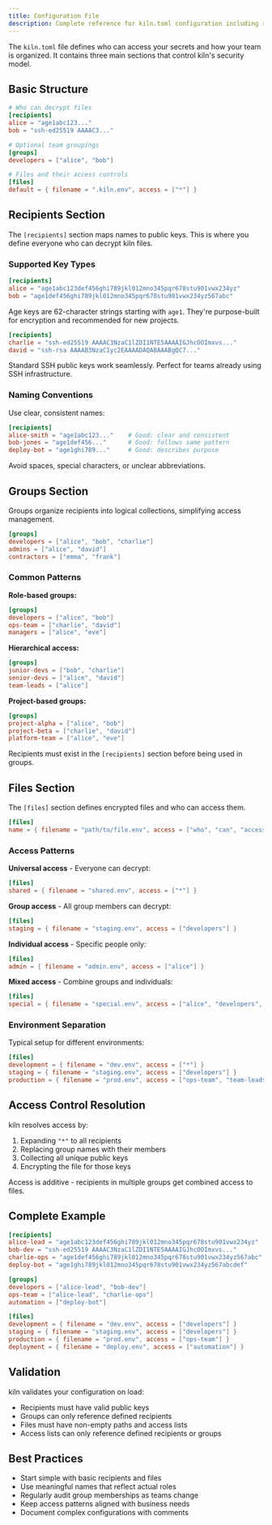 ```yaml
---
title: Configuration File
description: Complete reference for kiln.toml configuration including recipients, groups, files, and access control patterns.
---
```



The `kiln.toml` file defines who can access your secrets and how your team is organized. It contains three main sections that control kiln's security model.

## Basic Structure

```toml
# Who can decrypt files
[recipients]
alice = "age1abc123..."
bob = "ssh-ed25519 AAAAC3..."

# Optional team groupings
[groups]
developers = ["alice", "bob"]

# Files and their access controls
[files]
default = { filename = ".kiln.env", access = ["*"] }
```

## Recipients Section

The `[recipients]` section maps names to public keys. This is where you define everyone who can decrypt kiln files.

### Supported Key Types

<Tabs>
<TabItem label="Age Keys">

```toml
[recipients]
alice = "age1abc123def456ghi789jkl012mno345pqr678stu901vwx234yz"
bob = "age1def456ghi789jkl012mno345pqr678stu901vwx234yz567abc"
```

Age keys are 62-character strings starting with `age1`. They're purpose-built for encryption and recommended for new projects.

</TabItem>
<TabItem label="SSH Keys">

```toml
[recipients]
charlie = "ssh-ed25519 AAAAC3NzaC1lZDI1NTE5AAAAIGJhcOOImxvs..."
david = "ssh-rsa AAAAB3NzaC1yc2EAAAADAQABAAABgQC7..."
```

Standard SSH public keys work seamlessly. Perfect for teams already using SSH infrastructure.

</TabItem>
</Tabs>

### Naming Conventions

Use clear, consistent names:

```toml
[recipients]
alice-smith = "age1abc123..."    # Good: clear and consistent
bob-jones = "age1def456..."      # Good: follows same pattern
deploy-bot = "age1ghi789..."     # Good: describes purpose
```

Avoid spaces, special characters, or unclear abbreviations.

## Groups Section

Groups organize recipients into logical collections, simplifying access management.

```toml
[groups]
developers = ["alice", "bob", "charlie"]
admins = ["alice", "david"] 
contractors = ["emma", "frank"]
```

### Common Patterns

**Role-based groups:**
```toml
[groups]
developers = ["alice", "bob"]
ops-team = ["charlie", "david"]
managers = ["alice", "eve"]
```

**Hierarchical access:**
```toml
[groups]
junior-devs = ["bob", "charlie"]
senior-devs = ["alice", "david"]
team-leads = ["alice"]
```

**Project-based groups:**
```toml
[groups]
project-alpha = ["alice", "bob"]
project-beta = ["charlie", "david"]
platform-team = ["alice", "eve"]
```

Recipients must exist in the `[recipients]` section before being used in groups.

## Files Section

The `[files]` section defines encrypted files and who can access them.

```toml
[files]
name = { filename = "path/to/file.env", access = ["who", "can", "access"] }
```

### Access Patterns

**Universal access** - Everyone can decrypt:
```toml
[files]
shared = { filename = "shared.env", access = ["*"] }
```

**Group access** - All group members can decrypt:
```toml
[files]
staging = { filename = "staging.env", access = ["developers"] }
```

**Individual access** - Specific people only:
```toml
[files]
admin = { filename = "admin.env", access = ["alice"] }
```

**Mixed access** - Combine groups and individuals:
```toml
[files]
special = { filename = "special.env", access = ["alice", "developers", "emergency-user"] }
```

### Environment Separation

Typical setup for different environments:

```toml
[files]
development = { filename = "dev.env", access = ["*"] }
staging = { filename = "staging.env", access = ["developers"] }
production = { filename = "prod.env", access = ["ops-team", "team-leads"] }
```

## Access Control Resolution

kiln resolves access by:

1. Expanding `"*"` to all recipients
2. Replacing group names with their members
3. Collecting all unique public keys
4. Encrypting the file for those keys

<Aside type="caution">
Access is additive - recipients in multiple groups get combined access to files.
</Aside>

## Complete Example

```toml
[recipients]
alice-lead = "age1abc123def456ghi789jkl012mno345pqr678stu901vwx234yz"
bob-dev = "ssh-ed25519 AAAAC3NzaC1lZDI1NTE5AAAAIGJhcOOImxvs..."
charlie-ops = "age1def456ghi789jkl012mno345pqr678stu901vwx234yz567abc"
deploy-bot = "age1ghi789jkl012mno345pqr678stu901vwx234yz567abcdef"

[groups]
developers = ["alice-lead", "bob-dev"]
ops-team = ["alice-lead", "charlie-ops"]
automation = ["deploy-bot"]

[files]
development = { filename = "dev.env", access = ["developers"] }
staging = { filename = "staging.env", access = ["developers"] }
production = { filename = "prod.env", access = ["ops-team"] }
deployment = { filename = "deploy.env", access = ["automation"] }
```

## Validation

kiln validates your configuration on load:

- Recipients must have valid public keys
- Groups can only reference defined recipients  
- Files must have non-empty paths and access lists
- Access lists can only reference defined recipients or groups

## Best Practices

- Start simple with basic recipients and files
- Use meaningful names that reflect actual roles
- Regularly audit group memberships as teams change
- Keep access patterns aligned with business needs
- Document complex configurations with comments
